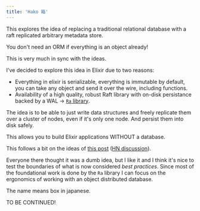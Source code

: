 ```yaml
---
title: 'Hako 箱'
---
```



This explores the idea of replacing a traditional relational database
with a raft replicated arbitrary metadata store.

You don't need an ORM if everything is an object already!

This is very much in sync with the <L name="explorative-programming" from="hako" /> ideas.

I've decided to explore this idea in Elixir due to two reasons:

* Everything in elixir is serializable, everything is immutable by default, you can take any object and send it over the wire, including functions.
* Availability of a high quality, robust Raft library with on-disk persistance backed by a WAL -> [`Ra` library](https://github.com/rabbitmq/ra).


The idea is to be able to just write data structures and freely replicate them over a cluster of nodes, even if it's only one node. And persist them into disk safely.

This allows you to build Elixir applications WITHOUT a database.

This follows a bit on the ideas of [this post](https://blog.screenshotbot.io/2024/08/10/building-a-highly-available-web-service-without-a-database/) ([HN discussion](https://news.ycombinator.com/item?id=41206908)).

Everyone there thought it was a dumb idea, but I like it and I think it's nice to test the boundaries of what is now considered *best practices*. Since most of the foundational work is done by the `Ra` library I can focus on the ergonomics of working with an object distributed database.

The name means box in japanese.

TO BE CONTINUED!

